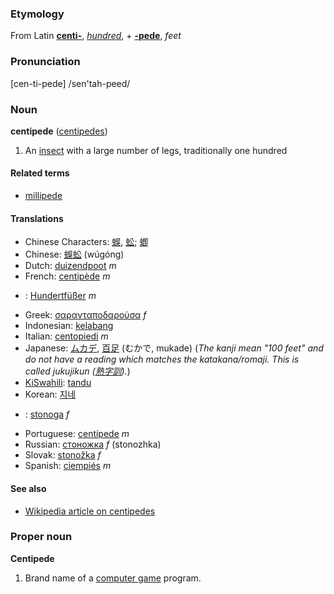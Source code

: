 ===Etymology===
From Latin '''[[centi-]]''', ''[[hundred]]'', + '''[[-pede]]''', ''feet''

===Pronunciation===
[cen-ti-pede] /sen'tah-peed/

===Noun===
'''centipede''' ([[centipedes]])

#An [[insect]] with a large number of legs, traditionally one hundred

====Related terms====
*[[millipede]]

====Translations====
*Chinese Characters: [[蜈]], [[蚣]]; [[蝍]]
*Chinese: [[蜈蚣]] (wúgóng)
*Dutch: [[duizendpoot]] ''m''
*French: [[centipède]] ''m''
*{{de}}: [[Hundertfüßer]] ''m''
*Greek: [[σαρανταποδαρούσα]] ''f''
*Indonesian: [[kelabang]]
*Italian: [[centopiedi]] ''m''
*Japanese: [[ムカデ]], [[百足]] (むかで, mukade) (''The kanji mean "100 feet" and do not have a reading which matches the katakana/romaji. This is called jukujikun ([[熟字訓]]).'')
*[[KiSwahili]]: [[tandu]]
*Korean: [[지네]]
*{{pl}}: [[stonoga]] ''f''
*Portuguese: [[centípede]] ''m''
*Russian: [[стоножка]] ''f'' (stonozhka)
*Slovak: [[stonožka#Slovak|stonožka]] ''f''
*Spanish: [[ciempiés]] ''m''

====See also====
*[[w:Centipede|Wikipedia article on centipedes]]

=== Proper noun ===
'''Centipede'''

#Brand name of a [[computer game]] program.
